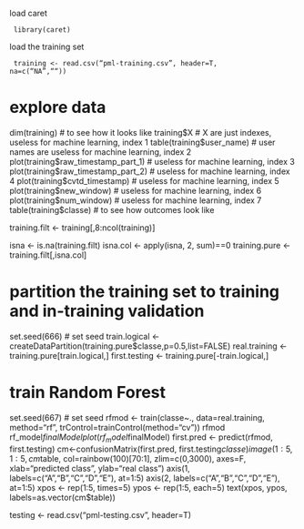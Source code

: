 load caret

<code>
library(caret)
</code>

load the training set

<code>
training <- read.csv("pml-training.csv", header=T, na=c("NA",""))
</code>

# explore data
dim(training)                       # to see how it looks like
training$X                          # X are just indexes, useless for machine learning, index 1
table(training$user_name)           # user names are useless for machine learning, index 2
plot(training$raw_timestamp_part_1) # useless for machine learning, index 3
plot(training$raw_timestamp_part_2) # useless for machine learning, index 4
plot(training$cvtd_timestamp)       # useless for machine learning, index 5
plot(training$new_window)           # useless for machine learning, index 6
plot(training$num_window)           # useless for machine learning, index 7
table(training$classe)              # to see how outcomes look like

training.filt <- training[,8:ncol(training)]

isna <- is.na(training.filt)
isna.col <- apply(isna, 2, sum)==0
training.pure <- training.filt[,isna.col]

# partition the training set to training and in-training validation
set.seed(666)                       # set seed
train.logical <-createDataPartition(training.pure$classe,p=0.5,list=FALSE)
real.training <- training.pure[train.logical,]
first.testing <- training.pure[-train.logical,]

# train Random Forest
set.seed(667)                       # set seed
rfmod <- train(classe~., data=real.training,
               method="rf", trControl=trainControl(method="cv"))
rfmod
rf_model$finalModel
plot(rf_model$finalModel)
first.pred <- predict(rfmod, first.testing)
cm<-confusionMatrix(first.pred, first.testing$classe)
image(1:5, 1:5, cm$table, col=rainbow(100)[70:1], zlim=c(0,3000),
      axes=F, xlab="predicted class", ylab="real class")
axis(1, labels=c("A","B","C","D","E"), at=1:5)
axis(2, labels=c("A","B","C","D","E"), at=1:5)
xpos <- rep(1:5, times=5)
ypos <- rep(1:5, each=5)
text(xpos, ypos, labels=as.vector(cm$table))

testing <- read.csv("pml-testing.csv", header=T)
